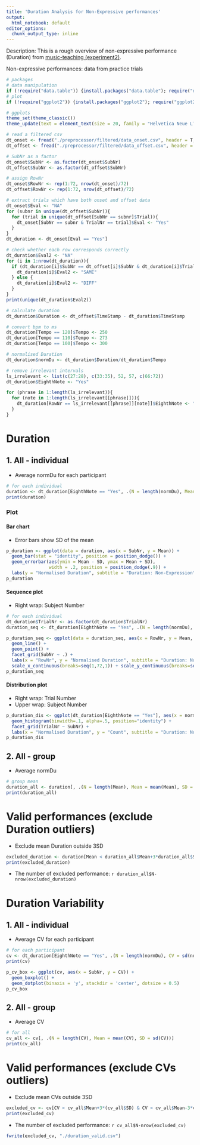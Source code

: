 ```yaml
---
title: 'Duration Analysis for Non-Expressive performances'
output:
  html_notebook: default
editor_options: 
  chunk_output_type: inline
---
```


Description: This is a rough overview of non-expressive performance (Duration) from [music-teaching (experiment2)](https://github.com/atsukotominaga/music-teaching/tree/main/experiment-2).

Non-expressive performances: data from practice trials

```r
# packages
# data manipulation
if (!require("data.table")) {install.packages("data.table"); require("data.table")}
# plot
if (!require("ggplot2")) {install.packages("ggplot2"); require("ggplot2")}

# ggplots
theme_set(theme_classic())
theme_update(text = element_text(size = 20, family = "Helvetica Neue LT Std 57 Condensed"), legend.position = "bottom")
```

```r
# read a filtered csv
dt_onset <- fread("./preprocessor/filtered/data_onset.csv", header = T, sep = ",", dec = ".")
dt_offset <- fread("./preprocessor/filtered/data_offset.csv", header = T, sep = ",", dec = ".")

# SubNr as a factor
dt_onset$SubNr <- as.factor(dt_onset$SubNr)
dt_offset$SubNr <- as.factor(dt_offset$SubNr)

# assign RowNr
dt_onset$RowNr <- rep(1:72, nrow(dt_onset)/72)
dt_offset$RowNr <- rep(1:72, nrow(dt_offset)/72)
```

```r
# extract trials which have both onset and offset data
dt_onset$Eval <- "NA"
for (subnr in unique(dt_offset$SubNr)){
  for (trial in unique(dt_offset[SubNr == subnr]$Trial)){
    dt_onset[SubNr == subnr & TrialNr == trial]$Eval <- "Yes"
  }
}
dt_duration <- dt_onset[Eval == "Yes"]

# check whether each row corresponds correctly
dt_duration$Eval2 <- "NA"
for (i in 1:nrow(dt_duration)){
  if (dt_duration[i]$SubNr == dt_offset[i]$SubNr & dt_duration[i]$TrialNr == dt_offset[i]$TrialNr & dt_duration[i]$Pitch == dt_offset[i]$Pitch){
    dt_duration[i]$Eval2 <- "SAME"
  } else {
    dt_duration[i]$Eval2 <- "DIFF"
  }
}
print(unique(dt_duration$Eval2))

# calculate duration
dt_duration$Duration <- dt_offset$TimeStamp - dt_duration$TimeStamp

# convert bpm to ms
dt_duration[Tempo == 120]$Tempo <- 250
dt_duration[Tempo == 110]$Tempo <- 273
dt_duration[Tempo == 100]$Tempo <- 300

# normalised Duration
dt_duration$normDu <- dt_duration$Duration/dt_duration$Tempo

# remove irrelevant intervals
ls_irrelevant <- list(c(27:28), c(33:35), 52, 57, c(66:72))
dt_duration$EighthNote <- "Yes"

for (phrase in 1:length(ls_irrelevant)){
  for (note in 1:length(ls_irrelevant[[phrase]])){
    dt_duration[RowNr == ls_irrelevant[[phrase]][note]]$EighthNote <- "No"
  }
}
```

# Duration
## 1. All - individual
- Average normDu for each participant

```r
# for each individual
duration <- dt_duration[EighthNote == "Yes", .(N = length(normDu), Mean = mean(normDu), SD = sd(normDu)), by = .(SubNr)]
print(duration)
```

### Plot
#### Bar chart
- Error bars show SD of the mean

```r
p_duration <- ggplot(data = duration, aes(x = SubNr, y = Mean)) +
  geom_bar(stat = "identity", position = position_dodge()) +
  geom_errorbar(aes(ymin = Mean - SD, ymax = Mean + SD),
                width = .2, position = position_dodge(.9)) +
  labs(y = "Normalised Duration", subtitle = "Duration: Non-Expression")
p_duration
```

#### Sequence plot
- Right wrap: Subject Number

```r
# for each individual
dt_duration$TrialNr <- as.factor(dt_duration$TrialNr)
duration_seq <- dt_duration[EighthNote == "Yes", .(N = length(normDu), Mean = mean(normDu)), .(SubNr, TrialNr, RowNr)]

p_duration_seq <- ggplot(data = duration_seq, aes(x = RowNr, y = Mean, group = TrialNr)) +
  geom_line() +
  geom_point() +
  facet_grid(SubNr ~ .) +
  labs(x = "RowNr", y = "Normalised Duration", subtitle = "Duration: Non-Expression") +
  scale_x_continuous(breaks=seq(1,72,1)) + scale_y_continuous(breaks=seq(0,2,0.5), limits = c(0, 2))
p_duration_seq
```

#### Distribution plot
- Right wrap: Trial Number
- Upper wrap: Subject Number

```r
p_duration_dis <- ggplot(dt_duration[EighthNote == "Yes"], aes(x = normDu)) +
  geom_histogram(binwidth=.1, alpha=.5, position="identity") +
  facet_grid(TrialNr ~ SubNr) +
  labs(x = "Normalised Duration", y = "Count", subtitle = "Duration: Non-Expression")
p_duration_dis
```

## 2. All - group
- Average normDu

```r
# group mean
duration_all <- duration[, .(N = length(Mean), Mean = mean(Mean), SD = sd(Mean))]
print(duration_all)
```

# Valid performances (exclude Duration outliers)
- Exclude mean Duration outside 3SD

```r
excluded_duration <- duration[Mean < duration_all$Mean+3*duration_all$SD & Mean > duration_all$Mean-3*duration_all$SD]
print(excluded_duration)
```
- The number of excluded performance: `r duration_all$N-nrow(excluded_duration)`

# Duration Variability
## 1. All - individual
- Average CV for each participant

```r
# for each participant
cv <- dt_duration[EighthNote == "Yes", .(N = length(normDu), CV = sd(normDu)/mean(normDu)), by = .(SubNr, TrialNr)]
print(cv)
```

```r
p_cv_box <- ggplot(cv, aes(x = SubNr, y = CV)) +
  geom_boxplot() +
  geom_dotplot(binaxis = 'y', stackdir = 'center', dotsize = 0.5)
p_cv_box
```

## 2. All - group
- Average CV

```r
# for all
cv_all <- cv[, .(N = length(CV), Mean = mean(CV), SD = sd(CV))]
print(cv_all)
```

# Valid performances (exclude CVs outliers)
- Exclude mean CVs outside 3SD

```r
excluded_cv <- cv[CV < cv_all$Mean+3*(cv_all$SD) & CV > cv_all$Mean-3*cv_all$SD]
print(excluded_cv)
```
- The number of excluded performance: `r cv_all$N-nrow(excluded_cv)`

```r
fwrite(excluded_cv, "./duration_valid.csv")
```
